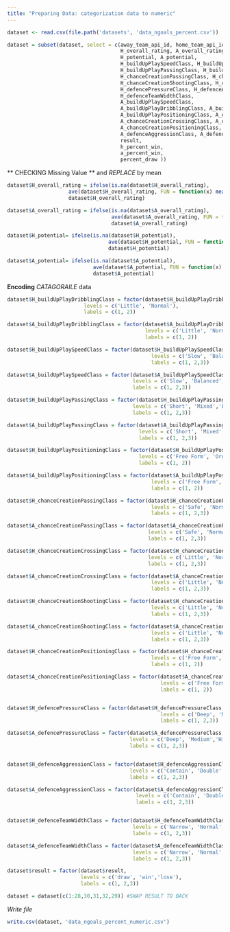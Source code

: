 ```yaml
---
title: "Preparing Data: categorization data to numeric"
---
```


```r
dataset <- read.csv(file.path('datasets', 'data_ngoals_percent.csv'))
```

```r
dataset = subset(dataset, select = c(away_team_api_id, home_team_api_id,
                                     H_overall_rating, A_overall_rating,
                                     H_potential, A_potential,
                                     H_buildUpPlaySpeedClass, H_buildUpPlayDribblingClass,
                                     H_buildUpPlayPassingClass, H_buildUpPlayPositioningClass,
                                     H_chanceCreationPassingClass, H_chanceCreationCrossingClass,
                                     H_chanceCreationShootingClass, H_chanceCreationPositioningClass,
                                     H_defencePressureClass, H_defenceAggressionClass,
                                     H_defenceTeamWidthClass, 
                                     A_buildUpPlaySpeedClass,
                                     A_buildUpPlayDribblingClass, A_buildUpPlayPassingClass,
                                     A_buildUpPlayPositioningClass, A_chanceCreationPassingClass,
                                     A_chanceCreationCrossingClass, A_chanceCreationShootingClass,
                                     A_chanceCreationPositioningClass, A_defencePressureClass,
                                     A_defenceAggressionClass, A_defenceTeamWidthClass,
                                     result,
                                     h_percent_win,
                                     a_percent_win,
                                     percent_draw ))

```

** CHECKING Missing Value ** and *REPLACE* by mean

```r
dataset$H_overall_rating = ifelse(is.na(dataset$H_overall_rating),
                    ave(dataset$H_overall_rating, FUN = function(x) mean(x, na.rm = TRUE)),
                    dataset$H_overall_rating)

dataset$A_overall_rating = ifelse(is.na(dataset$A_overall_rating),
                                  ave(dataset$A_overall_rating, FUN = function(x) mean(x, na.rm = TRUE)),
                                  dataset$A_overall_rating)

dataset$H_potential= ifelse(is.na(dataset$H_potential),
                                 ave(dataset$H_potential, FUN = function(x) mean(x, na.rm = TRUE)),
                                 dataset$H_potential)

dataset$A_potential= ifelse(is.na(dataset$A_potential),
                            ave(dataset$A_potential, FUN = function(x) mean(x, na.rm = TRUE)),
                            dataset$A_potential)
```


**Encoding** *CATAGORAILE* data

```r
dataset$H_buildUpPlayDribblingClass = factor(dataset$H_buildUpPlayDribblingClass,
                         levels = c('Little', 'Normal'),
                         labels = c(1, 2))

dataset$A_buildUpPlayDribblingClass = factor(dataset$A_buildUpPlayDribblingClass,
                                             levels = c('Little', 'Normal'),
                                             labels = c(1, 2))

dataset$H_buildUpPlaySpeedClass = factor(dataset$H_buildUpPlaySpeedClass,
                                               levels = c('Slow', 'Balanced','Fast'),
                                               labels = c(1, 2,3))

dataset$A_buildUpPlaySpeedClass = factor(dataset$A_buildUpPlaySpeedClass,
                                         levels = c('Slow', 'Balanced','Fast'),
                                         labels = c(1, 2,3))

dataset$H_buildUpPlayPassingClass = factor(dataset$H_buildUpPlayPassingClass,
                                         levels = c('Short', 'Mixed','Long'),
                                         labels = c(1, 2,3))

dataset$A_buildUpPlayPassingClass = factor(dataset$A_buildUpPlayPassingClass,
                                           levels = c('Short', 'Mixed','Long'),
                                           labels = c(1, 2,3))

dataset$H_buildUpPlayPositioningClass = factor(dataset$H_buildUpPlayPositioningClass,
                                           levels = c('Free Form', 'Organised'),
                                           labels = c(1, 2))

dataset$A_buildUpPlayPositioningClass = factor(dataset$A_buildUpPlayPositioningClass,
                                               levels = c('Free Form', 'Organised'),
                                               labels = c(1, 2))

dataset$H_chanceCreationPassingClass = factor(dataset$H_chanceCreationPassingClass,
                                               levels = c('Safe', 'Normal','Risky'),
                                               labels = c(1, 2,3))

dataset$A_chanceCreationPassingClass = factor(dataset$A_chanceCreationPassingClass,
                                              levels = c('Safe', 'Normal','Risky'),
                                              labels = c(1, 2,3))

dataset$H_chanceCreationCrossingClass = factor(dataset$H_chanceCreationCrossingClass,
                                              levels = c('Little', 'Normal','Lots'),
                                              labels = c(1, 2,3))

dataset$A_chanceCreationCrossingClass = factor(dataset$A_chanceCreationCrossingClass,
                                               levels = c('Little', 'Normal','Lots'),
                                               labels = c(1, 2,3))

dataset$H_chanceCreationShootingClass = factor(dataset$H_chanceCreationShootingClass,
                                               levels = c('Little', 'Normal','Lots'),
                                               labels = c(1, 2,3))

dataset$A_chanceCreationShootingClass = factor(dataset$A_chanceCreationShootingClass,
                                               levels = c('Little', 'Normal','Lots'),
                                               labels = c(1, 2,3))

dataset$H_chanceCreationPositioningClass = factor(dataset$H_chanceCreationPositioningClass,
                                               levels = c('Free Form', 'Organised'),
                                               labels = c(1, 2))

dataset$A_chanceCreationPositioningClass = factor(dataset$A_chanceCreationPositioningClass,
                                                  levels = c('Free Form', 'Organised'),
                                                  labels = c(1, 2))


dataset$H_defencePressureClass = factor(dataset$H_defencePressureClass,
                                                  levels = c('Deep', 'Medium','High'),
                                                  labels = c(1, 2,3))

dataset$A_defencePressureClass = factor(dataset$A_defencePressureClass,
                                        levels = c('Deep', 'Medium','High'),
                                        labels = c(1, 2,3))


dataset$H_defenceAggressionClass = factor(dataset$H_defenceAggressionClass,
                                        levels = c('Contain', 'Double','Press'),
                                        labels = c(1, 2,3))

dataset$A_defenceAggressionClass = factor(dataset$A_defenceAggressionClass,
                                          levels = c('Contain', 'Double','Press'),
                                          labels = c(1, 2,3))


dataset$H_defenceTeamWidthClass = factor(dataset$H_defenceTeamWidthClass,
                                         levels = c('Narrow', 'Normal','Wide'),
                                         labels = c(1, 2,3))

dataset$A_defenceTeamWidthClass = factor(dataset$A_defenceTeamWidthClass,
                                         levels = c('Narrow', 'Normal','Wide'),
                                         labels = c(1, 2,3))

dataset$result = factor(dataset$result,
                        levels = c('draw', 'win','lose'),
                        labels = c(1, 2,3))

dataset = dataset[c(1:28,30,31,32,29)] #SWAP RESULT TO BACK
```

*Write file*

```r
write.csv(dataset, 'data_ngoals_percent_numeric.csv')
```


